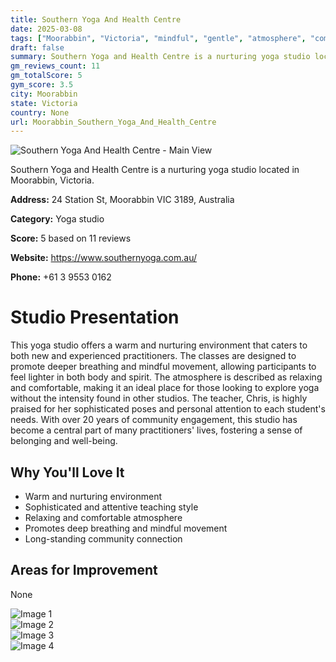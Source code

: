 ```yaml
---
title: Southern Yoga And Health Centre
date: 2025-03-08
tags: ["Moorabbin", "Victoria", "mindful", "gentle", "atmosphere", "community", "Moorabbin"]  
draft: false
summary: Southern Yoga and Health Centre is a nurturing yoga studio located in Moorabbin, Victoria.
gm_reviews_count: 11
gm_totalScore: 5
gym_score: 3.5
city: Moorabbin
state: Victoria
country: None
url: Moorabbin_Southern_Yoga_And_Health_Centre
---
```


<div className="aspect-[16/9] relative my-8">
  <img 
    src="https://lh5.googleusercontent.com/p/AF1QipNPCBfsFg4FeeyeZRlnDOl-EKPCn3UN9YCplMGN=w1920-h1080-k-no"
    alt="Southern Yoga And Health Centre - Main View"
    className="object-cover absolute inset-0 w-full h-full rounded-lg"
  />
</div>

Southern Yoga and Health Centre is a nurturing yoga studio located in Moorabbin, Victoria.

**Address:** 24 Station St, Moorabbin VIC 3189, Australia

**Category:** Yoga studio

**Score:** 5 based on 11 reviews

**Website:** https://www.southernyoga.com.au/

**Phone:** +61 3 9553 0162

# Studio Presentation

This yoga studio offers a warm and nurturing environment that caters to both new and experienced practitioners. The classes are designed to promote deeper breathing and mindful movement, allowing participants to feel lighter in both body and spirit. The atmosphere is described as relaxing and comfortable, making it an ideal place for those looking to explore yoga without the intensity found in other studios. The teacher, Chris, is highly praised for her sophisticated poses and personal attention to each student's needs. With over 20 years of community engagement, this studio has become a central part of many practitioners' lives, fostering a sense of belonging and well-being.

## Why You'll Love It

- Warm and nurturing environment
- Sophisticated and attentive teaching style
- Relaxing and comfortable atmosphere
- Promotes deep breathing and mindful movement
- Long-standing community connection

## Areas for Improvement

None

<div className="grid grid-cols-1 xl:grid-cols-2 gap-4 my-8">
<div className="aspect-[4/3] relative"><img src="https://lh5.googleusercontent.com/p/AF1QipMTA1-_knSteIVYmhoET9Rugfvxdc1uFnGGVpR7=w1920-h1080-k-no" alt="Image 1" className="object-cover absolute inset-0 w-full h-full rounded-lg" /></div>
<div className="aspect-[4/3] relative"><img src="https://lh5.googleusercontent.com/p/AF1QipNHuDA6QNL3_KsOo_Z7laGzMzLR8ep5jJ4BWpCh=w1920-h1080-k-no" alt="Image 2" className="object-cover absolute inset-0 w-full h-full rounded-lg" /></div>
<div className="aspect-[4/3] relative"><img src="https://lh5.googleusercontent.com/p/AF1QipN06xaiWHeyBO3eIxB9poOBKp06b_6BFQY_OVB3=w1920-h1080-k-no" alt="Image 3" className="object-cover absolute inset-0 w-full h-full rounded-lg" /></div>
<div className="aspect-[4/3] relative"><img src="https://lh5.googleusercontent.com/p/AF1QipOS2Fk3eg0tkiC12ipun95T_F_j2bTXvX6pudAn=w1920-h1080-k-no" alt="Image 4" className="object-cover absolute inset-0 w-full h-full rounded-lg" /></div>
</div>